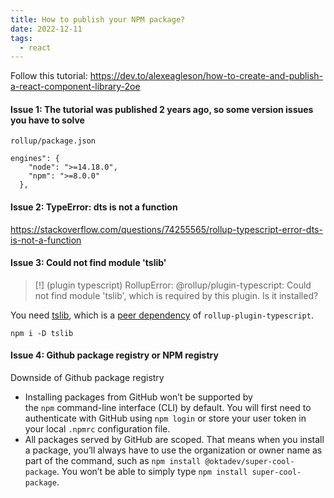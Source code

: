 ```yaml
---
title: How to publish your NPM package?
date: 2022-12-11
tags:
  - react
---
```

Follow this tutorial: https://dev.to/alexeagleson/how-to-create-and-publish-a-react-component-library-2oe

#### Issue 1: The tutorial was published 2 years ago, so some version issues you have to solve

```
rollup/package.json

engines": {
    "node": ">=14.18.0",
    "npm": ">=8.0.0"
  },
```

#### Issue 2: TypeError: dts is not a function

https://stackoverflow.com/questions/74255565/rollup-typescript-error-dts-is-not-a-function

#### Issue 3: Could not find module 'tslib'

> \[!] (plugin typescript) RollupError: @rollup/plugin-typescript: Could not find module 'tslib', which is required by this plugin. Is it installed?

You need [tslib](https://www.npmjs.com/package/tslib), which is a [peer dependency](https://github.com/rollup/rollup-plugin-typescript#installation) of `rollup-plugin-typescript`.

```
npm i -D tslib
```

#### Issue 4: Github package registry or NPM registry

Downside of Github package registry

* Installing packages from GitHub won’t be supported by the `npm` command-line interface (CLI) by default. You will first need to authenticate with GitHub using `npm login` or store your user token in your local `.npmrc` configuration file.
* All packages served by GitHub are scoped. That means when you install a package, you’ll always have to use the organization or owner name as part of the command, such as `npm install @oktadev/super-cool-package`. You won’t be able to simply type `npm install super-cool-package`.